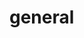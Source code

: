 # general


<ul className="grid grid-cols-1 md:grid-cols-2 lg:grid-cols-3 xl:grid-cols-4 gap-4 -ml-6"> 
<ReferenceCard title="futures " description=" Displays Futures.
" url="/bot/reference/discord/general/futures " />
<ReferenceCard title="heatchart " description=" Daily Market Heat Chart - 15m Delayed
" url="/bot/reference/discord/general/heatchart " />
<ReferenceCard title="heatmap " description=" Daily Heat Maps by Market. Sector is optional.
" url="/bot/reference/discord/general/heatmap " />
<ReferenceCard title="markets " description=" Displays markets overview
" url="/bot/reference/discord/general/markets " />
<ReferenceCard title="news " description=" Display the most recent news for ticker
" url="/bot/reference/discord/general/news " />
<ReferenceCard title="quote " description=" Display quote stats for a stock, 52 week high/low, market cap/float, and 200/50 day MA
" url="/bot/reference/discord/general/quote " />
<ReferenceCard title="ta " description=" Displays a given stocks Technical Analysis summary.
" url="/bot/reference/discord/general/ta " />
<ReferenceCard title="watchlist " description=" Displays markets overview
" url="/bot/reference/discord/general/watchlist " />
</ul>